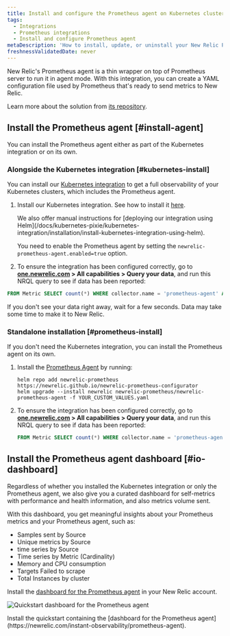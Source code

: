 ```yaml
---
title: Install and configure the Prometheus agent on Kubernetes clusters
tags:
  - Integrations
  - Prometheus integrations
  - Install and configure Prometheus agent
metaDescription: 'How to install, update, or uninstall your New Relic Prometheus agent alongside the Kubernetes integration.'
freshnessValidatedDate: never
---
```




New Relic's Prometheus agent is a thin wrapper on top of Prometheus server to run it in agent mode. With this integration, you can create a YAML configuration file used by Prometheus that's ready to send metrics to New Relic.

Learn more about the solution from [its repository](https://github.com/newrelic/newrelic-prometheus-configurator).

## Install the Prometheus agent [#install-agent]

You can install the Prometheus agent either as part of the Kubernetes integration or on its own.

### Alongside the Kubernetes integration [#kubernetes-install]

You can install our [Kubernetes integration](/docs/kubernetes-pixie/kubernetes-integration/get-started/introduction-kubernetes-integration) to get a full observability of your Kubernetes clusters, which includes the Prometheus agent.

1. Install our Kubernetes integration. See how to install it [here](/docs/kubernetes-pixie/kubernetes-integration/installation/kubernetes-integration-install-configure).

    <Callout variant="tip">
      We also offer manual instructions for [deploying our integration using Helm](/docs/kubernetes-pixie/kubernetes-integration/installation/install-kubernetes-integration-using-helm).
      
      You need to enable the Prometheus agent by setting the `newrelic-prometheus-agent.enabled=true` option.
    </Callout>

2. To ensure the integration has been configured correctly, go to <DoNotTranslate>**[one.newrelic.com](https://one.newrelic.com) > All capabilities > Query your data**</DoNotTranslate>, and run this NRQL query to see if data has been reported:

  ```sql
  FROM Metric SELECT count(*) WHERE collector.name = 'prometheus-agent' AND cluster_name = 'YOUR_CLUSTER_NAME' since 1 hour ago
  ```

<Callout variant="tip">
  If you don't see your data right away, wait for a few seconds. Data may take some time to make it to New Relic.
</Callout>

### Standalone installation [#prometheus-install]

If you don't need the Kubernetes integration, you can install the Prometheus agent on its own.

1. Install the [Prometheus Agent](https://github.com/newrelic/newrelic-prometheus-configurator#readme) by running:
    ```shell
    helm repo add newrelic-prometheus https://newrelic.github.io/newrelic-prometheus-configurator
    helm upgrade --install newrelic newrelic-prometheus/newrelic-prometheus-agent -f YOUR_CUSTOM_VALUES.yaml
    ```

2. To ensure the integration has been configured correctly, go to <DoNotTranslate>**[one.newrelic.com](https://one.newrelic.com) > All capabilities > Query your data**</DoNotTranslate>, and run this NRQL query to see if data has been reported:

    ```sql
    FROM Metric SELECT count(*) WHERE collector.name = 'prometheus-agent' since 1 hour ago
    ```

## Install the Prometheus agent dashboard [#io-dashboard]

Regardless of whether you installed the Kubernetes integration or only the Prometheus agent, we also give you a curated dashboard for self-metrics with performance and health information, and also metrics volume sent.

With this dashboard, you get meaningful insights about your Prometheus metrics and your Prometheus agent, such as:

* Samples sent by Source
* Unique metrics by Source
* time series by Source
* Time series by Metric (Cardinality)
* Memory and CPU consumption
* Targets Failed to scrape
* Total Instances by cluster

Install the [dashboard for the Prometheus agent](https://newrelic.com/instant-observability/prometheus-agent) in your New Relic account.

<img
  title="Quickstart dashboard for the Prometheus agent"
  alt="Quickstart dashboard for the Prometheus agent"
  src={infrastructurePrometheusIoDashboard}
/>

<figcaption>
  Install the quickstart containing the [dashboard for the Prometheus agent](https://newrelic.com/instant-observability/prometheus-agent).
</figcaption>

